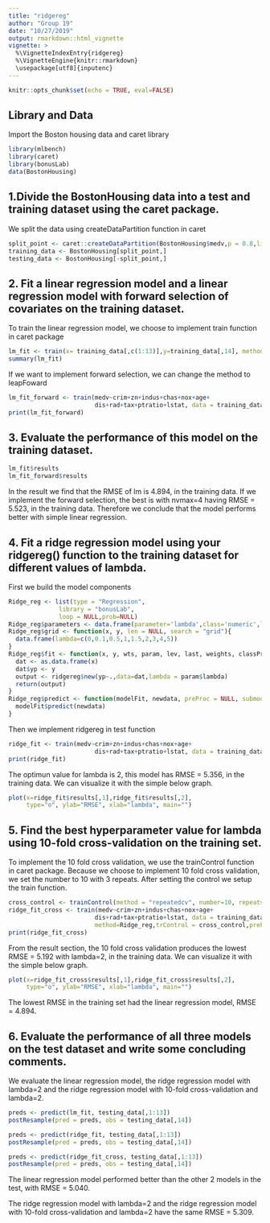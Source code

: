 ```yaml
---
title: "ridgereg"
author: "Group 19"
date: "10/27/2019"
output: rmarkdown::html_vignette
vignette: >
  %\VignetteIndexEntry{ridgereg}
  %\VignetteEngine{knitr::rmarkdown}
  \usepackage[utf8]{inputenc}
---
```


```r
knitr::opts_chunk$set(echo = TRUE, eval=FALSE)
```

## Library and Data
Import the Boston housing data and caret library
```r
library(mlbench)
library(caret)
library(bonusLab)
data(BostonHousing)
```

## 1.Divide the BostonHousing data into a test and training dataset using the caret package.
We split the data using createDataPartition function in caret
```r
split_point <- caret::createDataPartition(BostonHousing$medv,p = 0.8,list = F)
training_data <- BostonHousing[split_point,]
testing_data <- BostonHousing[-split_point,]
```

## 2. Fit a linear regression model and a linear regression model with forward selection of covariates on the training dataset.

To train the linear regression model, we choose to implement train function in caret package
```r
lm_fit <- train(x= training_data[,c(1:13)],y=training_data[,14], method = "lm")
summary(lm_fit)
```

If we want to implement forward selection, we can change the method to leapFoward
```r
lm_fit_forward <- train(medv~crim+zn+indus+chas+nox+age+
                        dis+rad+tax+ptratio+lstat, data = training_data, method = "leapForward")
print(lm_fit_forward)
```

## 3. Evaluate the performance of this model on the training dataset.
```r
lm_fit$results
lm_fit_forward$results
```

In the result we find that the RMSE of lm is 4.894, in the training data. If we implement the forward selection, the best is with nvmax=4 having RMSE = 5.523, in the training data. Therefore we conclude that the model performs better with simple linear regression.

## 4. Fit a ridge regression model using your ridgereg() function to the training dataset for different values of lambda.

First we build the model components
```r
Ridge_reg <- list(type = "Regression",
              library = "bonusLab",
              loop = NULL,prob=NULL)
Ridge_reg$parameters <- data.frame(parameter='lambda',class='numeric',label='lambda')
Ridge_reg$grid <- function(x, y, len = NULL, search = "grid"){
  data.frame(lambda=c(0,0.1,0.5,1,1.5,2,3,4,5))
}
Ridge_reg$fit <- function(x, y, wts, param, lev, last, weights, classProbs, ...){
  dat <- as.data.frame(x)
  dat$yp <- y
  output <- ridgereg$new(yp~.,data=dat,lambda = param$lambda)
  return(output)
}
Ridge_reg$predict <- function(modelFit, newdata, preProc = NULL, submodels = NULL){
  modelFit$predict(newdata)
}
```

Then we implement ridgereg in test function 

```r
ridge_fit <- train(medv~crim+zn+indus+chas+nox+age+
                        dis+rad+tax+ptratio+lstat, data = training_data, method = Ridge_reg)
print(ridge_fit)
```

The optimun value for lambda is 2, this model has RMSE = 5.356, in the training data.
We can visualize it with the simple below graph.
```r
plot(x=ridge_fit$results[,1],ridge_fit$results[,2],
     type="o", ylab="RMSE", xlab="lambda", main="")
```


## 5. Find the best hyperparameter value for lambda using 10-fold cross-validation on the training set.
To implement the 10 fold cross validation, we use the trainControl function in caret package. Because we choose to implement 10 fold cross validation, we set the number to 10 with 3 repeats.
After setting the control we setup the train function.

```r
cross_control <- trainControl(method = "repeatedcv", number=10, repeats = 3)
ridge_fit_cross <- train(medv~crim+zn+indus+chas+nox+age+
                        dis+rad+tax+ptratio+lstat, data = training_data,
                        method=Ridge_reg,trControl = cross_control,preProc = c("scale","center"))
print(ridge_fit_cross)
```

From the result section, the 10 fold cross validation produces the lowest RMSE = 5.192 with lambda=2, in the training data.
We can visualize it with the simple below graph.

```r
plot(x=ridge_fit_cross$results[,1],ridge_fit_cross$results[,2],
     type="o", ylab="RMSE", xlab="lambda", main="")
```

The lowest RMSE in the training set had the linear regression model, RMSE = 4.894.


## 6. Evaluate the performance of all three models on the test dataset and write some concluding comments.

We evaluate the linear regression model, the ridge regression model with lambda=2 and the ridge regression model with 10-fold cross-validation and lambda=2.

```r
preds <- predict(lm_fit, testing_data[,1:13])
postResample(pred = preds, obs = testing_data[,14])
```

```r
preds <- predict(ridge_fit, testing_data[,1:13])
postResample(pred = preds, obs = testing_data[,14])
```

```r
preds <- predict(ridge_fit_cross, testing_data[,1:13])
postResample(pred = preds, obs = testing_data[,14])
```

Τhe linear regression model performed better than the other 2 models in the test, with RMSE = 5.040.

The ridge regression model with lambda=2 and the ridge regression model with 10-fold cross-validation and lambda=2 have the same RMSE = 5.309.



